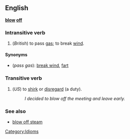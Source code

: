 ==English==
'''[[blow]] [[off]]'''

===Intransitive verb===
# (''British'') to pass [[gas]]; to break [[wind]].

====Synonyms====
*(''pass gas''): [[break wind]], [[fart]]

===Transitive verb===
# (''US'') to [[shirk]] or [[disregard]] (a duty).
#:''I decided to blow off the meeting and leave early.''

===See also===
*[[blow off steam]]

[[Category:Idioms]]